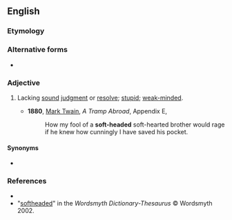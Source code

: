 ==English==

===Etymology===
{{suffix|soft|headed|lang=en}}

===Alternative forms===
* {{l|en|soft-headed}}

===Adjective===
{{en-adj}}

# {{label|en|informal}} Lacking [[sound]] [[judgment]] or [[resolve]]; [[stupid]]; [[weak-minded]].
#* '''1880''', [[w:Mark_Twain|Mark Twain]], ''A Tramp Abroad'', Appendix E,
#*: How my fool of a '''soft-headed''' soft-hearted brother would rage if he knew how cunningly I have saved his pocket.

====Synonyms====
* {{l|en|soft in the head}}

===References===
* {{R:Dictionary.com}}
* "[http://www.wordsmyth.net/live/home.php?script=search&matchent=softheaded&matchtype=exact softheaded]" in the ''Wordsmyth Dictionary-Thesaurus'' © Wordsmyth 2002.